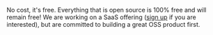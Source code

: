 <Accordion title="Is Elementary free? Does Elementary cost money?">

No cost, it's free.
Everything that is open source is 100% free and will remain free!
We are working on a SaaS offering ([sign up](https://www.elementary-data.com/cloud-beta) if you are interested), but are committed to building a great OSS product first.

</Accordion>
